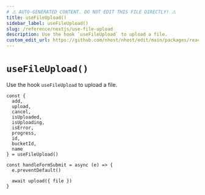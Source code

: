 ```yaml
---
# ⚠️ AUTO-GENERATED CONTENT. DO NOT EDIT THIS FILE DIRECTLY! ⚠️
title: useFileUpload()
sidebar_label: useFileUpload()
slug: /reference/nextjs/use-file-upload
description: Use the hook `useFileUpload` to upload a file.
custom_edit_url: https://github.com/nhost/nhost/edit/main/packages/react/src/useFileUpload.ts#L142
---
```


# `useFileUpload()`

Use the hook `useFileUpload` to upload a file.

```tsx
const {
  add,
  upload,
  cancel,
  isUploaded,
  isUploading,
  isError,
  progress,
  id,
  bucketId,
  name
} = useFileUpload()

const handleFormSubmit = async (e) => {
  e.preventDefault()

  await upload({ file })
}
```

